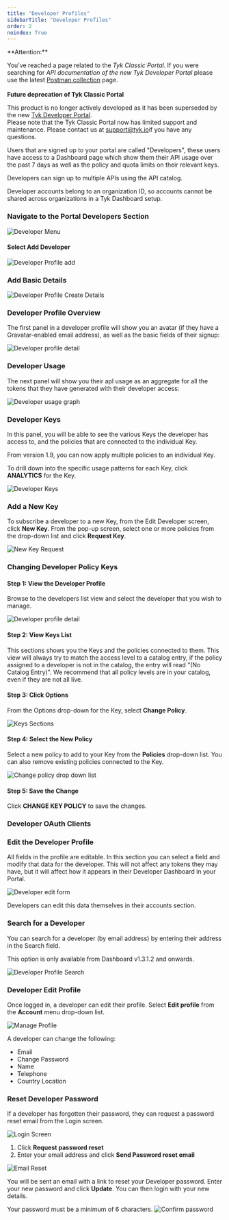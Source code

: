 ```yaml
---
title: "Developer Profiles"
sidebarTitle: "Developer Profiles"
order: 2
noindex: True
---
```



<Warning>
**Attention:**

You’ve reached a page related to the *Tyk Classic Portal*. If you were searching for *API documentation of the new Tyk
Developer Portal* please use the latest
[Postman collection](/product-stack/tyk-enterprise-developer-portal/api-documentation/tyk-edp-api) page.
<br />
<br />
**Future deprecation of Tyk Classic Portal**

This product is no longer actively developed as it
has been superseded by the new [Tyk Developer Portal](/portal/overview).
<br />
Please note that the Tyk Classic Portal now has limited support and maintenance. Please contact us at
[support@tyk.io](<mailto:support@tyk.io?subject=Tyk classic developer portal>)if you have any questions.
</Warning>


Users that are signed up to your portal are called "Developers", these users have access to a Dashboard page which show them their API usage over the past 7 days as well as the policy and quota limits on their relevant keys.

Developers can sign up to multiple APIs using the API catalog.

Developer accounts belong to an organization ID, so accounts cannot be shared across organizations in a Tyk Dashboard setup.

### Navigate to the Portal Developers Section

<img src="/img/2.10/developers_menu.png" alt="Developer Menu" />

#### Select Add Developer

<img src="/img/2.10/add_developer.png" alt="Developer Profile add" />

### Add Basic Details

<img src="/img/2.10/add_developer_details.png" alt="Developer Profile Create Details" />

### Developer Profile Overview

The first panel in a developer profile will show you an avatar (if they have a Gravatar-enabled email address), as well as the basic fields of their signup:

<img src="/img/2.10/developer_details.png" alt="Developer profile detail" />

### Developer Usage

The next panel will show you their apI usage as an aggregate for all the tokens that they have generated with their developer access:

<img src="/img/2.10/developer_graph.png" alt="Developer usage graph" />

### Developer Keys

In this panel, you will be able to see the various Keys the developer has access to, and the policies that are connected to the individual Key.


<Note>
From version 1.9, you can now apply multiple policies to an individual Key.
</Note>


To drill down into the specific usage patterns for each Key, click **ANALYTICS** for the Key.

<img src="/img/2.10/developer_keys.png" alt="Developer Keys" />

### Add a New Key

To subscribe a developer to a new Key, from the Edit Developer screen, click **New Key**. From the pop-up screen, select one or more policies from the drop-down list and click **Request Key**.

 <img src="/img/2.10/developer_new_key.png" alt="New Key Request" />

### Changing Developer Policy Keys

#### Step 1: View the Developer Profile

Browse to the developers list view and select the developer that you wish to manage.

<img src="/img/2.10/developer_details.png" alt="Developer profile detail" />

#### Step 2: View Keys List

This sections shows you the Keys and the policies connected to them. This view will always try to match the access level to a catalog entry, if the policy assigned to a developer is not in the catalog, the entry will read "(No Catalog Entry)". We recommend that all policy levels are in your catalog, even if they are not all live.

#### Step 3: Click Options

From the Options drop-down for the Key, select **Change Policy**.

<img src="/img/2.10/developer_keys.png" alt="Keys Sections" />

#### Step 4: Select the New Policy

Select a new policy to add to your Key from the **Policies** drop-down list. You can also remove existing policies connected to the Key.

<img src="/img/2.10/developer_new_key.png" alt="Change policy drop down list" />

#### Step 5: Save the Change

Click **CHANGE KEY POLICY** to save the changes.

### Developer OAuth Clients


### Edit the Developer Profile

All fields in the profile are editable. In this section you can select a field and modify that data for the developer. This will not affect any tokens they may have, but it will affect how it appears in their Developer Dashboard in your Portal.

<img src="/img/2.10/edit_developer_details.png" alt="Developer edit form" />

Developers can edit this data themselves in their accounts section.

### Search for a Developer

You can search for a developer (by email address) by entering their address in the Search field.

This option is only available from Dashboard v1.3.1.2 and onwards.

<img src="/img/2.10/search_developers.png" alt="Developer Profile Search" />

### Developer Edit Profile

Once logged in, a developer can edit their profile. Select **Edit profile** from the **Account** menu drop-down list.

<img src="/img/dashboard/portal-management/developer_manage_profile.png" alt="Manage Profile" />

A developer can change the following:
* Email
* Change Password
* Name
* Telephone
* Country Location

### Reset Developer Password

If a developer has forgotten their password, they can request a password reset email from the Login screen.

<img src="/img/dashboard/portal-management/login_screen.png" alt="Login Screen" />

1. Click **Request password reset**
2. Enter your email address and click **Send Password reset email**

<img src="/img/dashboard/portal-management/email_password_request.png" alt="Email Reset" />

You will be sent an email with a link to reset your Developer password. Enter your new password and click **Update**. You can then login with your new details.


<Note>
Your password must be a minimum of 6 characters.
</Note>


<img src="/img/dashboard/portal-management/password_confirmation.png" alt="Confirm password" />





 [1]: /img/dashboard/portal-management/developer_menu_2.5.png
 [2]: /img/dashboard/portal-management/add_developer_2.5.png
 [3]: /img/dashboard/portal-management/developer_details_2.5.png
 [4]: /img/dashboard/portal-management/developer_overview_2.5.png
 [5]: /img/dashboard/portal-management/developer_usage_2.5.png
 [6]: /img/dashboard/portal-management/developer_subs_2.5.png
 [7]: /img/dashboard/portal-management/developer_edit_2.5.png
 [8]: /img/dashboard/portal-management/developer_search_2.5.png
 [13]: /img/dashboard/portal-management/developer_edit_2.5.png
 [14]: /img/dashboard/portal-management/keys_dev_profile.png
 [15]: /img/dashboard/portal-management/change_key_policy.png
 [16]: /img/dashboard/portal-management/new_key_request.png 


